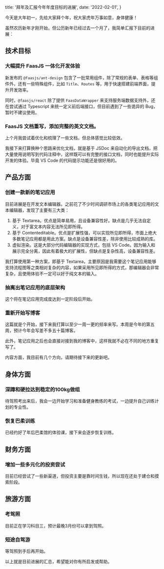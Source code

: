 
  title: '拜年及汇报今年年度目标的进展',
  date: '2022-02-01',
}


今天是大年初一，先给大家拜个年，祝大家虎年万事如意，身体健康！

虽然农历新年才刚开始，但公历新年已经过去一个月了，我简单汇报下目前的进展：

## 技术目标

### 大幅提升 FaasJS 一体化开发体验

新发布的 `@faasjs/ant-design` 包含了一批常用组件，除了常规的表单、表格等组件外，还有一些特殊组件，比如 `Title`、`Routes` 等，用于快速搭建前端界面，提升开发效率。

同时，`@faasjs/react` 除了提供 `FaasDataWrapper` 来支持服务端数据支持外，还在尝试通过 Typescript 来统一定义前后端接口，但目前遇到了一些诡异的 Bug，暂时不建议使用。

### FaasJS 文档重写，添加完整的英文文档。

上个月我尝试着优化和梳理了一些文档，但总体感觉比较低效。

我接下来打算换种个思路来优化文档，就是基于 JSDoc 来自动化的导出文档，把大量使用说明写到代码注释中，这样既可以有完整的接口文档，同时也能提升实际开发的体验。毕竟 VS Code 的代码提示功能还是很好用的。

## 产品方面

### 创建一款新的笔记应用

目前进展是在开发文本编辑器。之前花了不少时间调研市场上的各类笔记应用的文本编辑器，发现了主要有三大类：

1. 基于 Textarea。优点是简单易用，且设备兼容性好。缺点是几乎无法自定义，对于富文本内容无法所见即所得。
2. 基于 Contenteditable。优点是扩展性强，可以实现所见即所得，市面上绝大多数笔记应用都是用此方案。缺点是设备兼容性差，除非使用比较成熟的库。
3. 虚拟渲染。这是大部分代码编辑器的实现方式，包括 VS Code。因为输入和展示完全分离，因此有着极大的扩展性，但缺点是复杂性高，设备兼容性差。

我打算使用第一种方案，即基于 Textarea，主要原因是我需要这个笔记应用能够支持流程图等之类相对复杂的内容，如果采用所见即所得的方式，那编辑器会非常复杂，且使用体验不一定可以好于纯文本的输入。

### 抽离出笔记应用的底层架构

这个将在笔记应用完成度达到一定阶段后开始。

### 重新开始写博客

这篇就是个开始，接下来我打算以至少一周一更的频率来写。本周是今年的第五周，预计今年会写差不多五十篇博客。

此外，笔记应用之后也会直接对接到我的博客中，这样我就不必在不同的地方重复写了。

内容方面，我目前有几个方向，请期待接下来的更新吧。

## 身体方面

### 深蹲和硬拉达到稳定的100kg做组

待驾照考出来后，我会一边开始学习和准备健身教练的考试，一边提升自己训练计划的专业性。

### 恢复巴柔训练

已经约好了年后巴柔馆的体验课，接下来会逐步恢复训练。

## 财务方面

### 增加一些多元化的投资尝试

目前已经尝试了一些新渠道，但投资主要是靠时间生钱，所以现在还处于建仓和摸索阶段。

## 旅游方面

### 考驾照

目前正在学习科目三，预计最晚3月份可以拿到驾照。

### 短途自驾游

等驾照到手后再开始。

以上就是目前进展的汇总，希望能对你有所启发或帮助。
